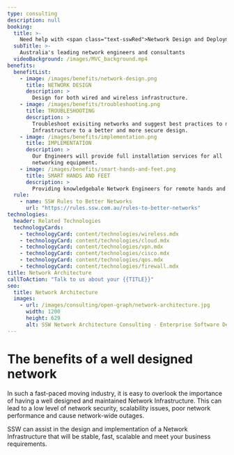 ```yaml
---
type: consulting
description: null
booking:
  title: >-
    Need help with <span class="text-sswRed">Network Design and Deployment</span>?
  subTitle: >-
    Australia's leading network engineers and consultants
  videoBackground: /images/MVC_background.mp4
benefits:
  benefitList:
    - image: /images/benefits/network-design.png
      title: NETWORK DESIGN
      description: >
        Design for both wired and wireless infrastructure.
    - image: /images/benefits/troubleshooting.png
      title: TROUBLESHOOTING
      description: >
        Troubleshoot exisiting networks and suggest best practices to move
        Infrastructure to a better and more secure design.
    - image: /images/benefits/implementation.png
      title: IMPLEMENTATION
      description: >
        Our Engineers will provide full installation services for all
        networking equipment.
    - image: /images/benefits/smart-hands-and-feet.png
      title: SMART HANDS AND FEET
      description: >
        Providing knowledgebale Network Engineers for remote hands and feet.
  rule:
    - name: SSW Rules to Better Networks
      url: "https://rules.ssw.com.au/rules-to-better-networks"
technologies:
  header: Related Technologies
  technologyCards:
    - technologyCard: content/technologies/wireless.mdx
    - technologyCard: content/technologies/cloud.mdx
    - technologyCard: content/technologies/vpn.mdx
    - technologyCard: content/technologies/cisco.mdx
    - technologyCard: content/technologies/qos.mdx
    - technologyCard: content/technologies/firewall.mdx
title: Network Architecture
callToAction: "Talk to us about your {{TITLE}}"
seo:
  title: Network Architecture
  images:
    - url: /images/consulting/open-graph/network-architecture.jpg
      width: 1200
      height: 629
      alt: SSW Network Architecture Consulting - Enterprise Software Development
---
```


# The benefits of a **well designed network**

In such a fast-paced moving industry, it is easy to overlook the importance of
having a well designed and maintained Network Infrastructure. This can lead to
a low level of network security, scalability issues, poor network performance
and cause network-wide outages.

SSW can assist in the design and implementation of a Network Infrastructure
that will be stable, fast, scalable and meet your business requirements.
